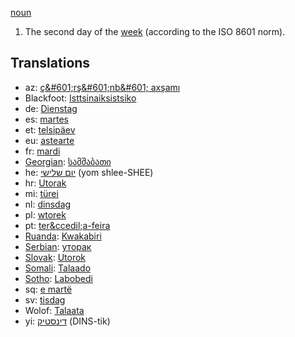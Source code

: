 [[noun]]

#The second day of the [[week]] (according to the ISO 8601 norm).

==Translations==
*az: [[ç&#601;rş&#601;nb&#601; axşamı]]
*Blackfoot: [[Isttsinaiksistsiko]]
*de: [[Dienstag]]
*es: [[martes]]
*et: [[telsipäev]]
*eu: [[astearte]]
*fr: [[mardi]]
*[[Georgian]]: [[სამშაბათი]]
*he: [[יום שלישי]] (yom shlee-SHEE)
*hr: [[Utorak]]
*mi: [[türei]]
*nl: [[dinsdag]]
*pl: [[wtorek]]
*pt: [[ter&ccedil;a-feira]]
*[[Ruanda]]: [[Kwakabiri]]
*[[Serbian]]: [[уторак]]
*[[Slovak]]: [[Utorok]]
*[[Somali]]: [[Talaado]]
*[[Sotho]]: [[Labobedi]]
*sq: [[e martë]]
*sv: [[tisdag]]
*Wolof: [[Talaata]]
*yi: [[דינסטיק]] (DINS-tik)